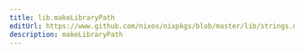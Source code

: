 ```yaml
---
title: lib.makeLibraryPath
editUrl: https://www.github.com/nixos/nixpkgs/blob/master/lib/strings.nix#L182C5
description: makeLibraryPath
---
```




<LinkCard
    title="Contribute Now!"
    description="API Documentation is done in our source code"
    href="https://www.github.com/nixos/nixpkgs/blob/master/lib/strings.nix#L182C5"
/>

